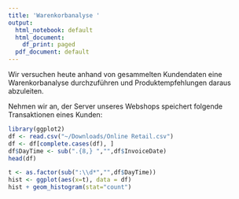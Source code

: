 ```yaml
---
title: 'Warenkorbanalyse '
output:
  html_notebook: default
  html_document:
    df_print: paged
  pdf_document: default
---
```


Wir versuchen heute anhand von gesammelten Kundendaten eine Warenkorbanalyse durchzuführen und 
Produktempfehlungen daraus abzuleiten.

Nehmen wir an, der Server unseres Webshops speichert folgende Transaktionen eines Kunden:


```r
library(ggplot2)
df <- read.csv("~/Downloads/Online Retail.csv")
df <- df[complete.cases(df), ]
df$DayTime <- sub(".{8,} ","",df$InvoiceDate)
head(df)
```

```r
t <- as.factor(sub(":\\d*","",df$DayTime))
hist <- ggplot(aes(x=t), data = df)
hist + geom_histogram(stat="count")
```


